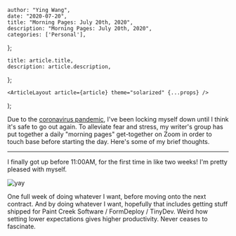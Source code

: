 

    author: "Ying Wang",
    date: "2020-07-20",
    title: "Morning Pages: July 20th, 2020",
    description: "Morning Pages: July 20th, 2020",
    categories: ['Personal'],
};

    title: article.title,
    description: article.description,
};

    <ArticleLayout article={article} theme="solarized" {...props} />
);


Due to the [coronavirus
pandemic](https://en.wikipedia.org/wiki/2019-20_coronavirus_pandemic), I've been
locking myself down until I think it's safe to go out again. To alleviate fear
and stress, my writer's group has put together a daily "morning pages"
get-together on Zoom in order to touch base before starting the day. Here's some
of my brief thoughts.

---

I finally got up before 11:00AM, for the first time in like two weeks! I'm
pretty pleased with myself.

![yay](/img/posts/2020/07/20/morning_pages.png)

One full week of doing whatever I want, before moving onto the next contract.
And by doing whatever I want, hopefully that includes getting stuff shipped for
Paint Creek Software / FormDeploy / TinyDev. Weird how setting lower
expectations gives higher productivity. Never ceases to fascinate.
